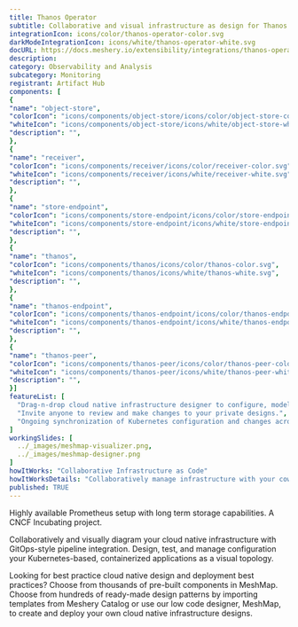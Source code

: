 ```yaml
---
title: Thanos Operator
subtitle: Collaborative and visual infrastructure as design for Thanos Operator
integrationIcon: icons/color/thanos-operator-color.svg
darkModeIntegrationIcon: icons/white/thanos-operator-white.svg
docURL: https://docs.meshery.io/extensibility/integrations/thanos-operator
description: 
category: Observability and Analysis
subcategory: Monitoring
registrant: Artifact Hub
components: [
{
"name": "object-store",
"colorIcon": "icons/components/object-store/icons/color/object-store-color.svg",
"whiteIcon": "icons/components/object-store/icons/white/object-store-white.svg",
"description": "",
},
{
"name": "receiver",
"colorIcon": "icons/components/receiver/icons/color/receiver-color.svg",
"whiteIcon": "icons/components/receiver/icons/white/receiver-white.svg",
"description": "",
},
{
"name": "store-endpoint",
"colorIcon": "icons/components/store-endpoint/icons/color/store-endpoint-color.svg",
"whiteIcon": "icons/components/store-endpoint/icons/white/store-endpoint-white.svg",
"description": "",
},
{
"name": "thanos",
"colorIcon": "icons/components/thanos/icons/color/thanos-color.svg",
"whiteIcon": "icons/components/thanos/icons/white/thanos-white.svg",
"description": "",
},
{
"name": "thanos-endpoint",
"colorIcon": "icons/components/thanos-endpoint/icons/color/thanos-endpoint-color.svg",
"whiteIcon": "icons/components/thanos-endpoint/icons/white/thanos-endpoint-white.svg",
"description": "",
},
{
"name": "thanos-peer",
"colorIcon": "icons/components/thanos-peer/icons/color/thanos-peer-color.svg",
"whiteIcon": "icons/components/thanos-peer/icons/white/thanos-peer-white.svg",
"description": "",
}]
featureList: [
  "Drag-n-drop cloud native infrastructure designer to configure, model, and deploy your workloads.",
  "Invite anyone to review and make changes to your private designs.",
  "Ongoing synchronization of Kubernetes configuration and changes across any number of clusters."
]
workingSlides: [
  ../_images/meshmap-visualizer.png,
  ../_images/meshmap-designer.png
]
howItWorks: "Collaborative Infrastructure as Code"
howItWorksDetails: "Collaboratively manage infrastructure with your coworkers synchronously sharing the same designs."
published: TRUE
---
```

<p>
Highly available Prometheus setup with long term storage capabilities. A CNCF Incubating project.
</p>
<p>
    Collaboratively and visually diagram your cloud native infrastructure with GitOps-style pipeline integration. Design, test, and manage configuration your Kubernetes-based, containerized applications as a visual topology.
</p>
<p>
    Looking for best practice cloud native design and deployment best practices? Choose from thousands of pre-built components in MeshMap. Choose from hundreds of ready-made design patterns by importing templates from Meshery Catalog or use our low code designer, MeshMap, to create and deploy your own cloud native infrastructure designs.
</p>

